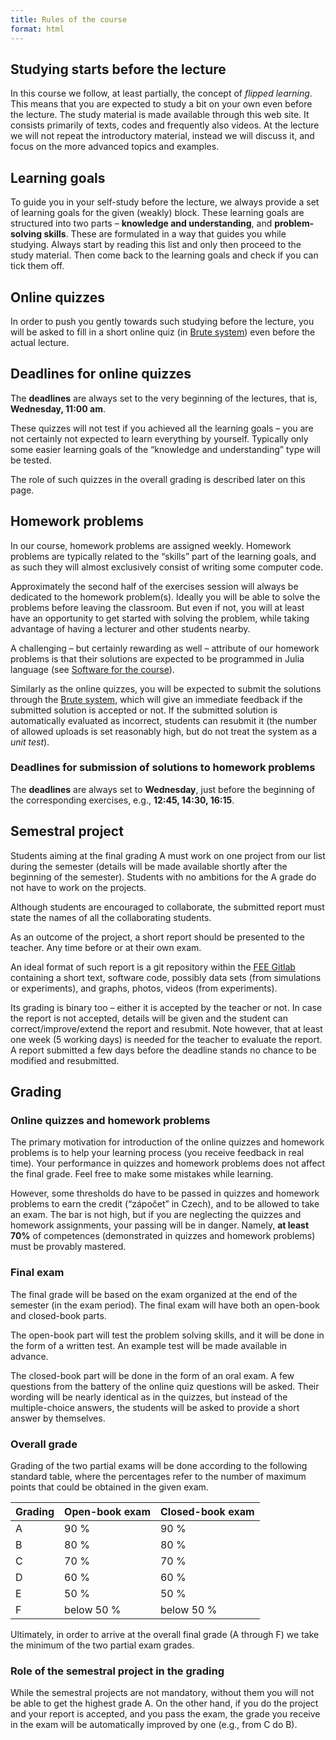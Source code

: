 ```yaml
---
title: Rules of the course
format: html
---
```


## Studying starts before the lecture

In this course we follow, at least partially, the concept of *flipped learning*. This means that you are expected to study a bit on your own even before the lecture. The study material is made available through this web site. It consists primarily of texts, codes and frequently also videos. At the lecture we will not repeat the introductory material, instead we will discuss it, and focus on the more advanced topics and examples.

## Learning goals

To guide you in your self-study before the lecture, we always provide a set of learning goals for the given (weakly) block. These learning goals are structured into two parts – **knowledge and understanding**, and **problem-solving skills**. These are formulated in a way that guides you while studying. Always start by reading this list and only then proceed to the study material. Then come back to the learning goals and check if you can tick them off.

## Online quizzes

In order to push you gently towards such studying before the lecture, you will be asked to fill in a short online quiz (in [Brute system](https://cw.felk.cvut.cz/brute/)) even before the actual lecture. 

::: {.callout-important}
## Deadlines for online quizzes
The **deadlines** are always set to the very beginning of the lectures, that is, **Wednesday, 11:00 am**.
::: 

These quizzes will not test if you achieved all the learning goals – you are not certainly not expected to learn everything by yourself. Typically only some easier learning goals of the "knowledge and understanding" type will be tested.

The role of such quizzes in the overall grading is described later on this page.

## Homework problems

In our course, homework problems are assigned weekly. Homework problems are typically related to the "skills" part of the learning goals, and as such they will almost exclusively consist of writing some computer code.

Approximately the second half of the exercises session will always be dedicated to the homework problem(s). Ideally you will be able to solve the problems before leaving the classroom. But even if not, you will at least have an opportunity to get started with solving the problem, while taking advantage of having a lecturer and other students nearby. 

A challenging – but certainly rewarding as well – attribute of our homework problems is that their solutions are expected to be programmed in Julia language (see [Software for the course](intro_software.qmd)). 

Similarly as the online quizzes, you will be expected to submit the solutions through the [Brute system](https://cw.felk.cvut.cz/brute/), which will give an immediate feedback if the submitted solution is accepted or not. If the submitted solution is automatically evaluated as incorrect, students can resubmit it (the number of allowed uploads is set reasonably high, but do not treat the system as a *unit test*). 

::: {.callout-important}
### Deadlines for submission of solutions to homework problems
The **deadlines** are always set to **Wednesday**, just before the beginning of the corresponding exercises, e.g., **12:45, 14:30, 16:15**.
:::

## Semestral project

Students aiming at the final grading A must work on one project from our list during the semester (details will be made available shortly after the beginning of the semester). Students with no ambitions for the A grade do not have to work on the projects. 

Although students are encouraged to collaborate, the submitted report must state the names of all the collaborating students.

As an outcome of the project, a short report should be presented to the teacher. Any time before or at their own exam.

An ideal format of such report is a git repository within the [FEE Gitlab](https://gitlab.fel.cvut.cz) containing a short text, software code, possibly data sets (from simulations or experiments), and graphs, photos, videos (from experiments).

Its grading is binary too –⁠ either it is accepted by the teacher or not. In case the report is not accepted, details will be given and the student can correct/improve/extend the report and resubmit. Note however, that at least one week (5 working days) is needed for the teacher to evaluate the report. A report submitted a few days before the deadline stands no chance to be modified and resubmitted. 

## Grading

### Online quizzes and homework problems 

The primary motivation for introduction of the online quizzes and homework problems is to help your learning process (you receive feedback in real time). Your performance in quizzes and homework problems does not affect the final grade. Feel free to make some mistakes while learning.

However, some thresholds do have to be passed in quizzes and homework problems to earn the credit ("zápočet" in Czech), and to be allowed to take an exam. The bar is not high, but if you are neglecting the quizzes and homework assignments, your passing will be in danger. Namely, **at least 70%** of competences (demonstrated in quizzes and homework problems) must be provably mastered. 

### Final exam

The final grade will be based on the exam organized at the end of the semester (in the exam period).  The final exam will have both an open-book and closed-book parts. 

The open-book part will test the problem solving skills, and it will be done in the form of a written test. An example test will be made available in advance.

The closed-book part will be done in the form of an oral exam. A few questions from the battery of the online quiz questions will be asked. Their wording will be nearly identical as in the quizzes, but instead of the multiple-choice answers, the students will be asked to provide a short answer by themselves.

### Overall grade

Grading of the two partial exams will be done according to the following standard table, where the percentages refer to the number of maximum points that could be obtained in the given exam.

| Grading | Open-book exam | Closed-book exam |
|---------|----------------|------------------|
| A       | 90 %           | 90 %             |
| B       | 80 %           | 80 %             |
| C       | 70 %           | 70 %             |
| D       | 60 %           | 60 %             |
| E       | 50 %           | 50 %             |
| F       | below 50 %     | below 50 %       |

Ultimately, in order to arrive at the overall final grade (A through F) we take the minimum of the two partial exam grades.

### Role of the semestral project in the grading

While the semestral projects are not mandatory, without them you will not be able to get the highest grade A. On the other hand, if you do the project and your report is accepted, and you pass the exam, the grade you receive in the exam will be automatically improved by one (e.g., from C do B).